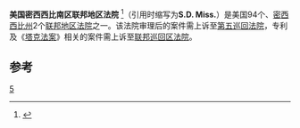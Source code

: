 {{Infobox U.S. district court
|district name =  美国密西西比南区联邦地区法院
|abbrev =  S.D. Miss.
|appeals to = 第五巡回
|map image name = 
|map image width = 200
|map image caption = 
|seal = 
|seal size = 160
|established = 1838年6月18日 
|judges assigned = 6
|chief judge = Louis Guirola Jr.
|official site = http://www.mssd.uscourts.gov
}}

'''美国密西西比南区联邦地区法院''' <ref name="中文名参考">{{cite web | url=http://www.voachinese.com/content/article-20100918-mailbox-103209019/769208.html | title=中文名参考 | accessdate=2013-08-08 }}</ref>（引用时缩写为'''S.D. Miss.'''）是美国94个、[[密西西比州|密西西比州]]2个[[联邦地区法院|联邦地区法院]]之一。该法院审理后的案件需上诉至[[美国联邦第五巡回上诉法院|第五巡回法院]]，专利及《[[塔克法案|塔克法案]]》相关的案件需上诉至[[联邦巡回区法院|联邦巡回区法院]]。

==参考==
{{reflist}}
{{联邦地区法院}}

[[Category:美国联邦地区法院|5]]